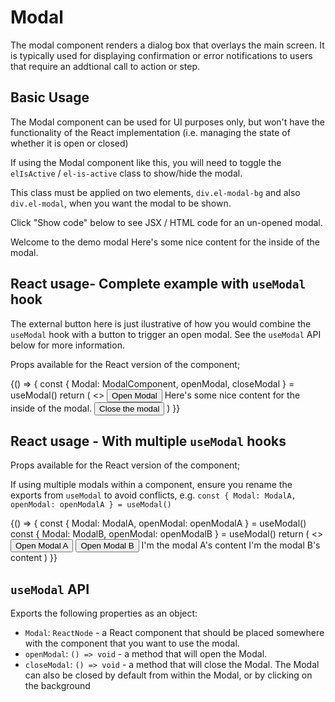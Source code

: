 
<Meta title="Modal" component={Modal} />

# Modal

The modal component renders a dialog box that overlays the main screen. It is typically used for displaying confirmation or error notifications to users that require an addtional call to action or step.

## Basic Usage

The Modal component can be used for UI purposes only, but won't have the functionality of the React implementation (i.e. managing the state of whether it is open or closed)

If using the Modal component like this, you will need to toggle the `elIsActive` / `el-is-active` class to show/hide the modal.

This class must be applied on two elements, `div.el-modal-bg` and also `div.el-modal`, when you want the modal to be shown.

Click "Show code" below to see JSX / HTML code for an un-opened modal.

<Canvas>
  <Story name="Basic Usage">
    <ModalBg />
    <ModalContainer>
      <ModalHeader>Welcome to the demo modal</ModalHeader>
      <ModalBody>
        <BodyText>Here's some nice content for the inside of the modal.</BodyText>
      </ModalBody>
    </ModalContainer>
  </Story>
</Canvas>

<RenderHtmlMarkup component="Modal" story="Basic Usage" />

## React usage- Complete example with `useModal` hook

The external button here is just ilustrative of how you would combine the `useModal` hook with a button to trigger an open modal. See the `useModal` API below for more information.

Props available for the React version of the component;

<ArgsTable component={Modal} />

<Canvas>
  <Story name="useModal example">
    {() => {
      const { Modal: ModalComponent, openModal, closeModal } = useModal()
      return (
        <>
          <Button onClick={openModal}>Open Modal</Button>
          <ModalComponent title="Welcome to the demo modal">
            <BodyText>Here's some nice content for the inside of the modal.</BodyText>
            <FlexContainer isFlexJustifyCenter>
              <Button onClick={closeModal}>Close the modal</Button>
            </FlexContainer>
          </ModalComponent>
        </>
      )
    }}
  </Story>
</Canvas>

## React usage - With multiple `useModal` hooks

Props available for the React version of the component;

<ArgsTable component={Modal} />

If using multiple modals within a component, ensure you rename the exports from `useModal` to avoid conflicts, e.g. `const { Modal: ModalA, openModal: openModalA } = useModal()`

<Canvas>
  <Story name="useModal example - multiple modals">
    {() => {
      const { Modal: ModalA, openModal: openModalA } = useModal()
      const { Modal: ModalB, openModal: openModalB } = useModal()
      return (
        <>
          <Button onClick={openModalA}>Open Modal A</Button>
          <Button onClick={openModalB}>Open Modal B</Button>
          <ModalA title="Modal A">I'm the modal A's content</ModalA>
          <ModalB title="Modal B">I'm the modal B's content</ModalB>
        </>
      )
    }}
  </Story>
</Canvas>

## `useModal` API

Exports the following properties as an object:

- `Modal`: `ReactNode` - a React component that should be placed somewhere with the component that you want to use the modal.
- `openModal`: `() => void` - a method that will open the Modal.
- `closeModal`: `() => void` - a method that will close the Modal. The Modal can also be closed by default from within the Modal, or by clicking on the background
